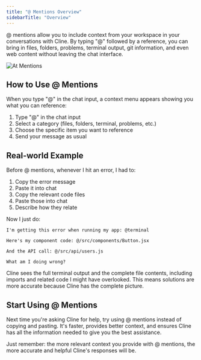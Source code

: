 ```yaml
---
title: "@ Mentions Overview"
sidebarTitle: "Overview"
---
```


@ mentions allow you to include context from your workspace in your conversations with Cline. By typing "@" followed by a reference, you can bring in files, folders, problems, terminal output, git information, and even web content without leaving the chat interface.

<Frame>
	<img src="https://storage.googleapis.com/cline_public_images/docs/assets/at-mentions.png" alt="At Mentions" />
</Frame>

## How to Use @ Mentions

When you type "@" in the chat input, a context menu appears showing you what you can reference:

1. Type "@" in the chat input
2. Select a category (files, folders, terminal, problems, etc.)
3. Choose the specific item you want to reference
4. Send your message as usual

## Real-world Example

Before @ mentions, whenever I hit an error, I had to:

1. Copy the error message
2. Paste it into chat
3. Copy the relevant code files
4. Paste those into chat
5. Describe how they relate

Now I just do:

```
I'm getting this error when running my app: @terminal

Here's my component code: @/src/components/Button.jsx

And the API call: @/src/api/users.js

What am I doing wrong?
```

Cline sees the full terminal output and the complete file contents, including imports and related code I might have overlooked. This means solutions are more accurate because Cline has the complete picture.

## Start Using @ Mentions

Next time you're asking Cline for help, try using @ mentions instead of copying and pasting. It's faster, provides better context, and ensures Cline has all the information needed to give you the best assistance.

Just remember: the more relevant context you provide with @ mentions, the more accurate and helpful Cline's responses will be.
